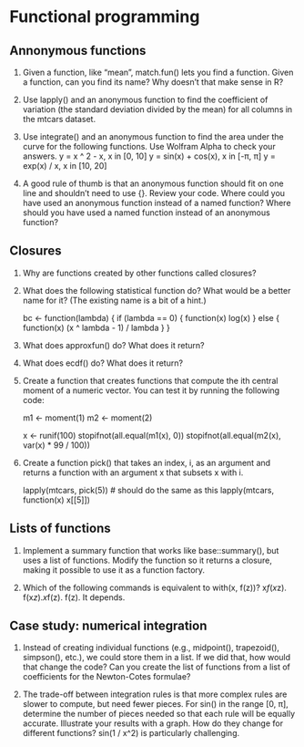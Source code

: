# Functional programming

## Annonymous functions

1. Given a function, like "mean", match.fun() lets you find a function. Given a function, can you find its name? Why doesn’t that make sense in R?

2. Use lapply() and an anonymous function to find the coefficient of variation (the standard deviation divided by the mean) for all columns in the mtcars dataset.

3. Use integrate() and an anonymous function to find the area under the curve for the following functions. Use Wolfram Alpha to check your answers.
        y = x ^ 2 - x, x in [0, 10]
        y = sin(x) + cos(x), x in [-π, π]
        y = exp(x) / x, x in [10, 20]

4. A good rule of thumb is that an anonymous function should fit on one line and shouldn’t need to use {}. Review your code. Where could you have used an anonymous function instead of a named function? Where should you have used a named function instead of an anonymous function?

## Closures

1. Why are functions created by other functions called closures?

2. What does the following statistical function do? What would be a better name for it? (The existing name is a bit of a hint.)

    bc <- function(lambda) {
      if (lambda == 0) {
        function(x) log(x)
      } else {
        function(x) (x ^ lambda - 1) / lambda
      }
    }

3. What does approxfun() do? What does it return?

4. What does ecdf() do? What does it return?

5. Create a function that creates functions that compute the ith central moment of a numeric vector. You can test it by running the following code:

    m1 <- moment(1)
    m2 <- moment(2)

    x <- runif(100)
    stopifnot(all.equal(m1(x), 0))
    stopifnot(all.equal(m2(x), var(x) * 99 / 100))

6. Create a function pick() that takes an index, i, as an argument and returns a function with an argument x that subsets x with i.

    lapply(mtcars, pick(5))
    # should do the same as this
    lapply(mtcars, function(x) x[[5]])
    
## Lists of functions

1. Implement a summary function that works like base::summary(), but uses a list of functions. Modify the function so it returns a closure, making it possible to use it as a function factory.

2. Which of the following commands is equivalent to with(x, f(z))?
        x$f(x$z).
        f(x$z).
        x$f(z).
        f(z).
        It depends.

## Case study: numerical integration

1. Instead of creating individual functions (e.g., midpoint(), trapezoid(), simpson(), etc.), we could store them in a list. If we did that, how would that change the code? Can you create the list of functions from a list of coefficients for the Newton-Cotes formulae?

2. The trade-off between integration rules is that more complex rules are slower to compute, but need fewer pieces. For sin() in the range [0, π], determine the number of pieces needed so that each rule will be equally accurate. Illustrate your results with a graph. How do they change for different functions? sin(1 / x^2) is particularly challenging.

